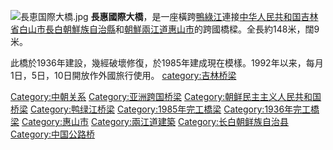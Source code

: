 {{unreferenced|time=2015-11-18T01:54:10+00:00}}
{{expand|time=2017-02-09}}{{Coord|41.4069|128.175|format=dms|display=title}}
[[File:長恵国際大橋.jpg|thumb]]
'''長惠國際大橋'''，是一座橫跨[[鴨綠江|鴨綠江]]連接[[中华人民共和国|中华人民共和国]][[吉林省|吉林省]][[白山市|白山市]][[長白朝鮮族自治縣|長白朝鮮族自治縣]]和[[朝鮮民主主義人民共和國|朝鮮]][[兩江道|兩江道]][[惠山市|惠山市]]的跨國橋樑。全長約148米，闊9米。

此橋於1936年建設，幾經破壞修復，於1985年建成現在模樣。1992年以来，每月1日，5日，10日開放作外國旅行使用。
{{bridge-stub}}
[[Category:中朝关系|Category:中朝关系]]
[[Category:亚洲跨国桥梁|Category:亚洲跨国桥梁]]
[[Category:朝鲜民主主义人民共和国桥梁|Category:朝鲜民主主义人民共和国桥梁]]
[[category:吉林桥梁|category:吉林桥梁]]
[[Category:鸭绿江桥梁|Category:鸭绿江桥梁]]
[[Category:1985年完工橋梁|Category:1985年完工橋梁]]
[[Category:1936年完工橋梁|Category:1936年完工橋梁]]
[[Category:惠山市|Category:惠山市]]
[[Category:兩江道建築|Category:兩江道建築]]
[[Category:长白朝鲜族自治县|Category:长白朝鲜族自治县]]
[[Category:中国公路桥|Category:中国公路桥]]